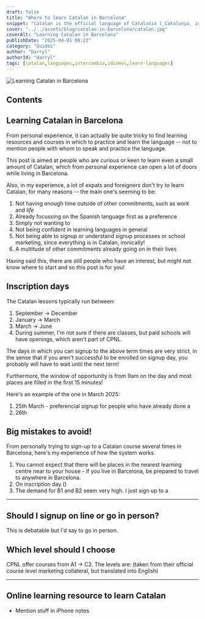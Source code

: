 ```yaml
---
draft: false
title: "Where to learn Catalan in Barcelona"
snippet: "Catalan is the official language of Catalonia (_Catalunya_ in Catalan) so it's no surprise that you will at some point hear it in Barcelona."
cover: "../../assets/blog/catalan-in-barcelona/catalan.jpg"
coverAlt: "Learning Catalan in Barcelona"
publishDate: "2025-04-01 08:23"
category: "Guides"
author: "Darryl"
authorId: "darryl"
tags: [catalan,languages,intercambio,idiomes,learn-languages]
---
```


![Learning Catalan in Barcelona](../../assets/blog/catalan-in-barcelona/catalan.jpg)

## Contents

## Learning Catalan in Barcelona

From personal experience, it can actually be quite tricky to find learning resources and courses in which to practice and learn the language -- not to mention people with whom to speak and practice the language.

This post is aimed at people who are curious or keen to learn even a small amount of Catalan, which from personal experience can open a lot of doors while living in Barcelona.

Also, in my experience, a lot of expats and foreigners don't try to learn Catalan, for many reasons -- the main one's seeming to be:

1. Not having enough time outside of other commitments, such as work and _life_
2. Already focussing on the Spanish language first as a preference
3. Simply not wanting to
4. Not being confident in learning languages in general
5. Not being able to signup or understand signup processes or school marketing, since everything is in Catalan, ironically!
6. A multitude of other commitments already going on in their lives

Having said this, there are still people who have an interest, but might not know where to start and so this post is for you!

## Inscription days

The Catalan lessons typically run between:
1. September -> December
2. January -> March
3. March -> June
4. During summer, I'm not sure if there are classes, but paid schools will have openings, which aren't part of CPNL.

The days in which you can signup to the above term times are very strict, in the sense that if you aren't successful to be enrolled on signup day, you probably will have to wait until the next term!

Furthermore, the window of opportunity is from 9am on the day and most places are filled in the first 15 minutes!



Here's an example of the one in March 2025:

1. 25th March - preferencial signup for people who have already done a 
2. 26th
## Big mistakes to avoid!

From personally trying to sign-up to a Catalan course several times in Barcelona, here's my experience of how the system works.

1. You cannot expect that there will be places in the nearest learning centre near to your house - if you live in Barcelona, be prepared to travel to anywhere in Barcelona.
2. On inscription day ()
2. The demand for B1 and B2 seem very high. I just sign up to a

---
## Should I signup on line or go in person?

This is debatable but I'd say to go in person.


## Which level should I choose

CPNL offer courses from A1 -> C2. The levels are: (taken from their official course level marketing collateral, but translated into English)


---
## Online learning resource to learn Catalan


- Mention stuff in iPhone notes



